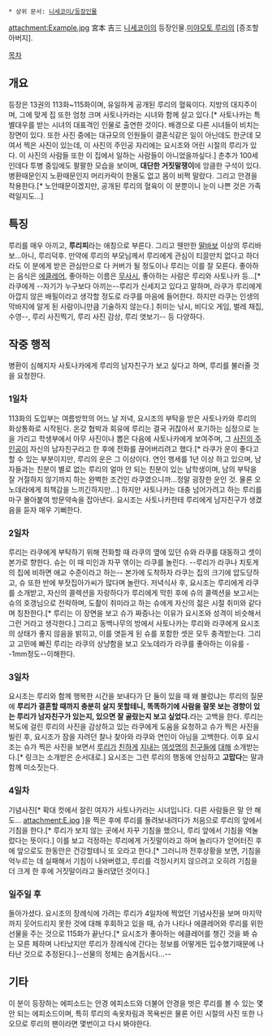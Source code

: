  * 상위 문서: [[니세코이/등장인물]]
attachment:Example.jpg
宮本 吉三
[[니세코이]]의 등장인물.[[미야모토 루리]]의 [증조할아버지].

[[목차]]
== 개요 ==
등장은 13권의 113화~115화이며, 유일하게 공개된 루리의 혈육이다. 지방의 대지주이며, 그에 맞게 집 또한 엄청 크며 사토나카라는 시녀와 함께 살고 있다.[* 사토나카는 특별대우를 받는 시녀의 대표격인 인물로 출연한 것이다. 배경으로 다른 시녀들이 비치는 장면이 있다. 또한 사진 중에는 대규모의 인원들이 결혼식같은 일이 아닌데도 한군데 모여서 찍은 사진이 있는데, 이 사진의 주인공 자리에는 요시조와 어린 시절의 루리가 있다. 이 사진의 사람들 또한 이 집에서 일하는 사람들이 아니었을까싶다.] 춘추가 100세인데다 투병 중임에도 팔팔한 모습을 보이며, '''대단한 거짓말쟁이'''에 앙큼한 구석이 있다.
병환때문인지 노환때문인지 머리카락이 한올도 없고 몸이 비쩍 말랐다. 그리고 안경을 착용한다.[* 노안때문이겠지만, 공개된 루리의 혈육이 이 분뿐이니 눈이 나쁜 것은 가족력일지도...]
== 특징 ==
루리를 매우 아끼고, '''루리피'''라는 애칭으로 부른다. 그리고 웬만한 [[딸바보]] 이상의 루리바보...아니, 루리덕후. 만약에 루리의 부모님께서 루리에게 관심이 티끌만치 없다고 하더라도 이 분에게 받은 관심만으로 다 커버가 될 정도이나 루리는 이를 잘 모른다.
좋아하는 음식은 [[에클레어]], 좋아하는 이름은 [[무사시]], 좋아하는 사람은 루리와 사토나카 등...[* 라쿠에게 --자기가 누구보다 아끼는--루리가 신세지고 있다고 말하며, 라쿠가 루리에게 아깝지 않은 배필이라고 생각할 정도로 라쿠를 마음에 들어한다. 하지만 라쿠는 인생의 막바지에 알게 된 사람이니만큼 기술하지 않는다.]
취미는 낚시, 비디오 게임, 벌레 채집, 수영--, 루리 사진찍기, 루리 사진 감상, 루리 엿보기-- 등 다양하다.
== 작중 행적 ==
병환이 심해지자 사토나카에게 루리의 남자친구가 보고 싶다고 하며, 루리를 불러줄 것을 요청한다.
=== 1일차 ===
113화의 도입부는 여름방학의 어느 날 저녁, 요시조의 부탁을 받은 사토나카와 루리의 화상통화로 시작된다. 온갖 협박과 회유에 루리는 결국 귀찮아서 포기하는 심정으로 눈을 가리고 학생부에서 아무 사진이나 뽑은 다음에 사토나카에게 보여주며, 그 [[이치죠 라쿠|사진의 주인공]]이 자신의 남자친구라고 한 후에 전화를 끊어버리려고 했다.[* 라쿠가 운이 좋다고 할 수 있는 부분이지만, 루리의 운은 그 이상이다. 연인 행세를 1년 이상 하고 있으며, 남자들과는 친분이 별로 없는 루리의 얼마 안 되는 친분이 있는 남학생이며, 남의 부탁을 잘 거절하지 않기까지 하는 완벽한 조건인 라쿠였으니까...정말 굉장한 운인 것. 물론 오노데라에게 죄책감을 느끼긴하지만...] 하지만 사토나카는 대충 넘어가려고 하는 루리를 마구 몰아붙여 방문약속을 잡아낸다. 요시조는 사토나카한테 루리에게 남자친구가 생겼음을 듣자 매우 기뻐한다.
=== 2일차 ===
루리는 라쿠에게 부탁하기 위해 전화할 때 라쿠의 옆에 있던 슈와 라쿠를 대동하고 셋이 본가로 향한다. 슈는 이 때 미인과 자꾸 엮이는 라쿠를 놀린다. --루리가 라쿠나 치토게의 집에 비하면 애교 수준이라고 하는-- 본가에 도착하자 라쿠는 집의 크기에 압도당하고, 슈 또한 반에 부잣집아가씨가 많다며 놀란다. 저녁식사 후, 요시조는 루리에게 라쿠를 소개받고, 자신의 콜렉션을 자랑하다가 루리에게 막힌 후에 슈의 콜렉션을 보고서는 슈의 호갱님으로 전락하며, 도촬이 취미라고 하는 슈에게 자신의 젊은 시절 취미와 같다며 칭찬한다.[* 루리는 이 장면을 보고 슈가 짜증나는 이유가 요시조와 성격이 비슷해서 그런 거라고 생각한다.] 그리고 동백나무의 방에서 사토나카는 루리와 라쿠에게 요시조의 상태가 좋지 않음을 밝히고, 이를 엿듣게 된 슈를 포함한 셋은 모두 충격받는다. 그리고 고민에 빠진 루리는 라쿠의 상냥함을 보고 오노데라가 라쿠를 좋아하는 이유를 --1mm정도--이해한다.
=== 3일차 ===
요시조는 루리와 함께 행복한 시간을 보내다가 단 둘이 있을 때 왜 불렀냐는 루리의 질문에 '''루리가 결혼할 때까지 충분히 살지 못할테니, 똑똑하기에 사람을 잘못 보는 경향이 있는 루리가 남자친구가 있는지, 있으면 잘 골랐는지 보고 싶었다.'''라는 고백을 한다. 루리는 복도에 걸린 루리의 사진을 감상하고 있는 라쿠에게 도움을 요청하고 슈가 찍은 사진을 빌린 후, 요시조가 잠을 자려던 찰나 찾아와 라쿠와 연인이 아님을 고백한다. 이후 요시조는 슈가 찍은 사진을 보면서 [[오노데라 코사키|루리가]] [[키리사키 치토게|친하게]] [[츠구미 세이시로|지내는]] [[타치바나 마리카|여섯명의]] [[이치죠 라쿠|친구들에]] [[마이코 슈|대해]] 소개받는다.[* 링크는 소개받은 순서대로.] 요시조는 그런 루리의 행동에 안심하고 '''고맙다'''는 말과 함께 미소짓는다.
=== 4일차 ===
기념사진[* 확대 컷에서 잘린 여자가 사토나카라는 시녀입니다. 다른 사람들은 말 안 해도... attachment:E.jpg ]을 찍은 후에 루리를 돌려보내려다가 처음으로 루리의 앞에서 기침을 한다.[* 루리가 보지 않는 곳에서 자꾸 기침을 했으니, 루리 앞에서 기침을 억눌렀다는 뜻이다.] 이를 보고 걱정하는 루리에게 거짓말이라고 하며 놀리다가 얻어터진 후에 앞으로도 한동안은 건강할테니 또 오라고 한다.[* 그러니까 전후상황을 보면, 기침을 억누르는 데 실패해서 기침이 나와버렸고, 루리를 걱정시키지 않으려고 오히려 기침을 더 크게 한 후에 거짓말이라고 둘러댔던 것이다.]
=== 일주일 후 ===
돌아가셨다. 요시조의 장례식에 가려는 루리가 4일차에 찍었던 기념사진을 보며 마지막까지 웃어드리지 못한 것에 대해 후회하고 있을 때, 슈가 나타나 에클레어와 루리를 위한 선물을 주는 것으로 115화가 끝난다.[* 요시조가 좋아하는 에클레어를 챙긴 것을 봐 슈는 모른 체하며 나타났지만 루리가 장례식에 간다는 정보를 어떻게든 입수했기때문에 나타난 것으로 추정된다.]--선물의 정체는 숨겨둡시다...--
== 기타 ==
이 분이 등장하는 에피소드는 안경 에피소드와 더불어 안경을 벗은 루리를 볼 수 있는 몇 안 되는 에피소드이며, 특히 루리의 속옷차림과 목욕씬은 물론 어린 시절의 사진 또한 나오므로 루리의 팬이라면 몇번이고 다시 봐야한다.
